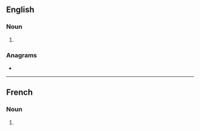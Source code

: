 {{also|artéfacts}}
==English==

===Noun===
{{head|en|noun form}}

# {{plural of|en|artefact}}

===Anagrams===
* {{anagrams|en|a=aacefrstt|after-cast|aftercast}}

----

==French==

===Noun===
{{head|fr|noun plural form|g=m}}

# {{plural of|fr|artefact}}